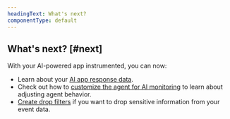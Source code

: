 ```yaml
---
headingText: What's next?
componentType: default
---
```


## What's next? [#next]

With your AI-powered app instrumented, you can now:

* Learn about your [AI app response data](/docs/ai-monitoring/view-ai-data/).
* Check out how to [customize the agent for AI monitoring](/docs/ai-monitoring/customize-agent-ai-monitoring) to learn about adjusting agent behavior.
* [Create drop filters](/docs/ai-monitoring/drop-sensitive-data) if you want to drop sensitive information from your event data.
